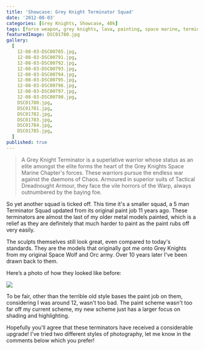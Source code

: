 ```yaml
---
title: 'Showcase: Grey Knight Terminator Squad'
date: '2012-08-03'
categories: [Grey Knights, Showcase, 40k]
tags: [force weapon, grey knights, lava, painting, space marine, terminator]
featuredImage: DSC01780.jpg
gallery:
  [
    12-08-03-DSC00785.jpg,
    12-08-03-DSC00791.jpg,
    12-08-03-DSC00792.jpg,
    12-08-03-DSC00793.jpg,
    12-08-03-DSC00794.jpg,
    12-08-03-DSC00795.jpg,
    12-08-03-DSC00796.jpg,
    12-08-03-DSC00797.jpg,
    12-08-03-DSC00798.jpg,
    DSC01780.jpg,
    DSC01781.jpg,
    DSC01782.jpg,
    DSC01783.jpg,
    DSC01784.jpg,
    DSC01785.jpg,
  ]
published: true
---
```


> A Grey Knight Terminator is a superlative warrior whose status as an elite amongst the elite forms the heart of the Grey Knights Space Marine Chapter's forces. These warriors pursue the endless war against the daemons of Chaos. Armoured in superior suits of Tactical Dreadnought Armour, they face the vile horrors of the Warp, always outnumbered by the baying foe.

So yet another squad is ticked off. This time it's a smaller squad, a 5 man Terminator Squad updated from its original paint job 11 years ago. These terminators are almost the last of my older metal models painted, which is a relief as they are definitely that much harder to paint as the paint rubs off very easily.

The sculpts themselves still look great, even compared to today's standards. They are the models that originally got me onto Grey Knights from my original Space Wolf and Orc army. Over 10 years later I've been drawn back to them.

Here’s a photo of how they looked like before:

![](DSC09941.jpg)

To be fair, other than the terrible old style bases the paint job on them, considering I was around 12, wasn't too bad. The paint scheme wasn't too far off my current scheme, my new scheme just has a larger focus on shading and highlighting.

Hopefully you'll agree that these terminators have received a considerable upgrade! I've tried two different styles of photography, let me know in the comments below which you prefer!
